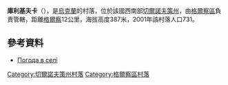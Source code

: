 {{coord|48|5|41|N|26|10|2|E|scale:100000|display=title}}

'''庫利基夫卡'''（{{lang-uk|Куликівка}}），是[[烏克蘭|烏克蘭]]的村落，位於該國西南部[[切爾諾夫策州|切爾諾夫策州]]，由[[格爾察區|格爾察區]]負責管轄，距離[[格爾察|格爾察]]12公里，海拔高度387米，2001年該村落人口731。

==參考資料==
*[http://weather.in.ua/ua/chernovickaja/12693 Погода в селі ] {{Wayback|url=http://weather.in.ua/ua/chernovickaja/12693 |date=20081008035959 }}

{{DEFAULTSORT:Куликівка}}
[[Category:切爾諾夫策州村落|Category:切爾諾夫策州村落]]
[[Category:格爾察區村落|Category:格爾察區村落]]


{{Chernivtsi-geo-stub}}
